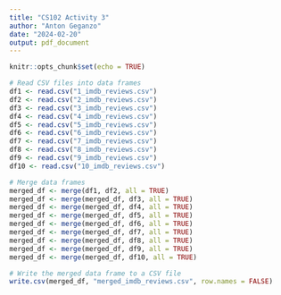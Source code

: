 ```yaml
---
title: "CS102 Activity 3"
author: "Anton Geganzo"
date: "2024-02-20"
output: pdf_document
---
```


```r
knitr::opts_chunk$set(echo = TRUE)
```

```r
# Read CSV files into data frames
df1 <- read.csv("1_imdb_reviews.csv")
df2 <- read.csv("2_imdb_reviews.csv")
df3 <- read.csv("3_imdb_reviews.csv")
df4 <- read.csv("4_imdb_reviews.csv")
df5 <- read.csv("5_imdb_reviews.csv")
df6 <- read.csv("6_imdb_reviews.csv")
df7 <- read.csv("7_imdb_reviews.csv")
df8 <- read.csv("8_imdb_reviews.csv")
df9 <- read.csv("9_imdb_reviews.csv")
df10 <- read.csv("10_imdb_reviews.csv")

# Merge data frames
merged_df <- merge(df1, df2, all = TRUE)
merged_df <- merge(merged_df, df3, all = TRUE)
merged_df <- merge(merged_df, df4, all = TRUE)
merged_df <- merge(merged_df, df5, all = TRUE)
merged_df <- merge(merged_df, df6, all = TRUE)
merged_df <- merge(merged_df, df7, all = TRUE)
merged_df <- merge(merged_df, df8, all = TRUE)
merged_df <- merge(merged_df, df9, all = TRUE)
merged_df <- merge(merged_df, df10, all = TRUE)

# Write the merged data frame to a CSV file
write.csv(merged_df, "merged_imdb_reviews.csv", row.names = FALSE)
```